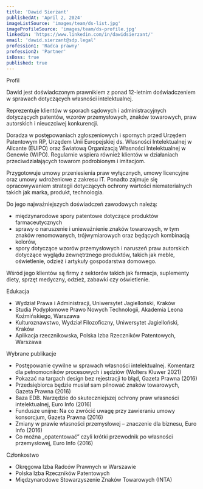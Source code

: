 ```yaml
---
title: 'Dawid Sierżant'
publishedAt: 'April 2, 2024'
imageListSource: 'images/team/ds-list.jpg'
imageProfileSource: 'images/team/ds-profile.jpg'
linkedin: 'https://www.linkedin.com/in/dawidsierzant/'
email: 'dawid.sierzant@sdp.legal'
profession1: 'Radca prawny'
profession2: 'Partner'
isBoss: true
published: true
---
```


<ProfileSection type="profile">Profil</ProfileSection>

Dawid jest doświadczonym prawnikiem z ponad 12-letnim doświadczeniem w sprawach dotyczących własności intelektualnej.

Reprezentuje klientów w sporach sądowych i administracyjnych dotyczących patentów, wzorów przemysłowych, znaków towarowych, praw autorskich i nieuczciwej konkurencji.

Doradza w postępowaniach zgłoszeniowych i spornych przed Urzędem Patentowym RP, Urzędem Unii Europejskiej ds. Własności Intelektualnej w Alicante (EUIPO) oraz Światową Organizacją Własności Intelektualnej w Genewie (WIPO). Regularnie wspiera również klientów w działaniach przeciwdziałających towarom podrobionym i imitacjom.

Przygotowuje umowy przeniesienia praw wyłącznych, umowy licencyjne oraz umowy wdrożeniowe z zakresu IT. Ponadto zajmuje się opracowywaniem strategii dotyczących ochrony wartości niematerialnych takich jak marka, produkt, technologia.

Do jego najważniejszych doświadczeń zawodowych należą:

- międzynarodowe spory patentowe dotyczące produktów farmaceutycznych
- sprawy o naruszenie i unieważnienie znaków towarowych, w tym znaków renomowanych, trójwymiarowych oraz będących kombinacją kolorów,
- spory dotyczące wzorów przemysłowych i naruszeń praw autorskich dotyczące wyglądu zewnętrznego produktów, takich jak meble, oświetlenie, odzież i artykuły gospodarstwa domowego.

Wśród jego klientów są firmy z sektorów takich jak farmacja, suplementy diety, sprzęt medyczny, odzież, zabawki czy oświetlenie.

<ProfileSection type="education">Edukacja</ProfileSection>

- Wydział Prawa i Administracji, Uniwersytet Jagielloński, Kraków
- Studia Podyplomowe Prawo Nowych Technologii, Akademia Leona Koźmińskiego, Warszawa
- Kulturoznawstwo, Wydział Filozoficzny, Uniwersytet Jagielloński, Kraków
- Aplikacja rzecznikowska, Polska Izba Rzeczników Patentowych, Warszawa

<ProfileSection type="publication">Wybrane publikacje</ProfileSection>

- Postępowanie cywilne w sprawach własności intelektualnej. Komentarz dla pełnomocników procesowych i sędziów (Wolters Kluwer 2021)
- Pokazać na targach design bez rejestracji to błąd, Gazeta Prawna (2016)
- Przedsiębiorca będzie musiał sam pilnować znaków towarowych, Gazeta Prawna (2016)
- Baza EDB. Narzędzie do skuteczniejszej ochrony praw własności intelektualnej, Euro Info (2016)
- Fundusze unijne: Na co zwrócić uwagę przy zawieraniu umowy konsorcjum, Gazeta Prawna (2016)
- Zmiany w prawie własności przemysłowej – znaczenie dla biznesu, Euro Info (2016)
- Co można „opatentować” czyli krótki przewodnik po własności przemysłowej, Euro Info (2016)

<ProfileSection type="publication">Członkostwo</ProfileSection>

- Okręgowa Izba Radców Prawnych w Warszawie
- Polska Izba Rzeczników Patentowych
- Międzynarodowe Stowarzyszenie Znaków Towarowych (INTA)